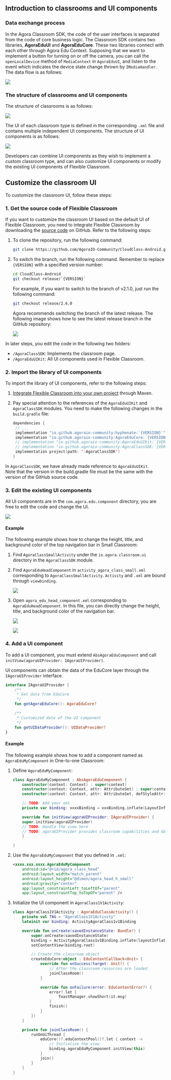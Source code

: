 <PlatformWrapper platform="android">

## Introduction to classrooms and UI components

### Data exchange process

In the Agora Classroom SDK, the code of the user interfaces is separated from the code of core business logic. The Classroom SDK contains two libraries, **AgoraEduUI** and **AgoraEduCore**. These two libraries connect with each other through Agora Edu Context. Supposing that we want to implement a button for turning on or off the camera, you can call the `openLocalDevice` method of `MediaContext` in `AgoraEduUI`, and listen to the event which indicates the device state change thrown by `IMediaHandler`. The data flow is as follows:

![](https://web-cdn.agora.io/docs-files/1651746402754)

### The structure of classrooms and UI components

The structure of classrooms is as follows:

![](https://web-cdn.agora.io/docs-files/1651746955542)

The UI of each classroom type is defined in the corresponding `.xml` file and contains multiple independent UI components. The structure of UI components is as follows:

![](https://web-cdn.agora.io/docs-files/1651749419432)

Developers can combine UI components as they wish to implement a custom classroom type, and can also customize UI components or modify the existing UI components of Flexible Classroom.

## Customize the classroom UI

To customize the classroom UI, follow these steps:

### 1. Get the source code of Flexible Classroom

If you want to customize the classroom UI based on the default UI of Flexible Classroom, you need to integrate Flexible Classroom by downloading the [source code](https://github.com/AgoraIO-Community/CloudClass-Android) on GitHub. Refer to the following steps:

1. To clone the repository, run the following command:

   ```bash
   git clone https://github.com/AgoraIO-Community/CloudClass-Android.git
   ```

2. To switch the branch, run the following command. Remember to replace `{VERSION}` with a specified version number:

   ```bash
   cd CloudClass-Android
   git checkout release/`{VERSION}`
   ```

   For example, if you want to switch to the branch of v2.1.0, just run the following command:

   ```bash
   git checkout release/2.6.0
   ```

   Agora recommends switching the branch of the latest release. The following image shows how to see the latest release branch in the GitHub repository:

   ![](https://web-cdn.agora.io/docs-files/1648636502733)

In later steps, you edit the code in the following two folders:

- `/AgoraClassSDK`: Implements the classroom page.
- `/AgoraEduUIKit`: All UI components used in Flexible Classroom.

### 2. Import the library of UI components

To import the library of UI components, refer to the following steps:

1. [Integrate Flexible Classroom into your own project](integrate-flexible-classroom/) through Maven.

2. Pay special attention to the references of the `AgoraEduUIKit` and `AgoraClassSDK` modules. You need to make the following changes in the `build.gradle` file:

   ```kotlin
   dependencies {
    // ...
    implementation "io.github.agoraio-community:hyphenate:`{VERSION}`"
    implementation "io.github.agoraio-community:AgoraEduCore:`{VERSION}`"
    // implementation "io.github.agoraio-community:AgoraEduUIKit:`{VERSION}`"
    // implementation "io.github.agoraio-community:AgoraClassSDK:`{VERSION}`"
    implementation project(path: ':AgoraClassSDK')
   }
   ```

<div class="alert info">In <code>AgoraClassSDK</code>, we have already made reference to <code>AgoraEduUIKit</code>.</div>

<div class="alert note">Note that the version in the build.gradle file must be the same with the version of the GitHub source code.</div>

### 3. Edit the existing UI components

All UI components are in the `com.agora.edu.component` directory, you are free to edit the code and change the UI.

<img src="https://web-cdn.agora.io/docs-files/1650365793677" />

#### Example

The following example shows how to change the height, title, and background color of the top navigation bar in Small Classroom:

1. Find `AgoraClassSmallActivity` under the `io.agora.classroom.ui` directory in the `AgoraClassSDK` module.

2. Find `AgoraEduHeadComponent` in `activity_agora_class_small.xml` corresponding to `AgoraClassSmallActivity`. `Activity` and `.xml` are bound through `viewbinding`.

   ![](https://web-cdn.agora.io/docs-files/1651749152493)

3. Open `agora_edu_head_component.xml` corresponding to `AgoraEduHeadComponent`. In this file, you can directly change the height, title, and background color of the navigation bar.

   ![](https://web-cdn.agora.io/docs-files/1650438755866)

   ![](https://web-cdn.agora.io/docs-files/1651749267518)

### 4. Add a UI component

To add a UI component, you must extend `AbsAgoraEduComponent` and call ` initView(agoraUIProvider: IAgoraUIProvider)`.

UI components can obtain the data of the EduCore layer through the ` IAgoraUIProvider` interface.

```kotlin
interface IAgoraUIProvider {
    /**
     * Get data from EduCore
     */
    fun getAgoraEduCore(): AgoraEduCore?

    /**
     * Customized data of the UI component
     */
    fun getUIDataProvider(): UIDataProvider?
}
```

#### Example

The following example shows how to add a component named as `AgoraEduMyComponent` in One-to-one Classroom:

1. Define `AgoraEduMyComponent`:

   ```kotlin
   class AgoraEduMyComponent : AbsAgoraEduComponent {
       constructor(context: Context) : super(context)
       constructor(context: Context, attr: AttributeSet) : super(context, attr)
       constructor(context: Context, attr: AttributeSet, defStyleAttr: Int) : super(context, attr, defStyleAttr)

       // TODO: Add your xml
       private var binding: xxxxBinding = xxxBinding.inflate(LayoutInflater.from(context), this, true)

       override fun initView(agoraUIProvider: IAgoraUIProvider) {
       super.initView(agoraUIProvider)
       // TODO: Handle the view here
       // TODO: agoraUIProvider provides classroom capabilities and data required by View. You can define it on your own
       }

   }
   ```

2. Use the `AgoraEduMyComponent` that you defined in `.xml`:

   ```xml
   <xxxx.xxx.xxxx.AgoraEduMyComponent
       android:id="@+id/agora_class_head"
       android:layout_width="match_parent"
       android:layout_height="@dimen/agora_head_h_small"
       android:gravity="center"
       app:layout_constraintLeft_toLeftOf="parent"
       app:layout_constraintTop_toTopOf="parent" />
   ```

3. Initialize the UI component in `AgoraClass1V1Activity`:

   ```kotlin
   class AgoraClass1V1Activity : AgoraEduClassActivity() {
       private val TAG = "AgoraClass1V1Activity"
       lateinit var binding: ActivityAgoraClass1v1Binding
   
       override fun onCreate(savedInstanceState: Bundle?) {
           super.onCreate(savedInstanceState)
           binding = ActivityAgoraClass1v1Binding.inflate(layoutInflater)
           setContentView(binding.root)
   
           // Create the classroom object
           createEduCore(object : EduContextCallback<Unit> {
               override fun onSuccess(target: Unit?) {
                   // After the classroom resources are loaded
                   joinClassRoom()
               }
   
               override fun onFailure(error: EduContextError?) {
                   error?.let {
                       ToastManager.showShort(it.msg)
                   }
                   finish()
               }
           })
       }
   
       private fun joinClassRoom() {
           runOnUiThread {
               eduCore()?.eduContextPool()?.let { context ->
                   // Initialize the view
                   binding.agoraEduMyComponent.initView(this)
               }
               join()
           }
       }
   }
   ```

</PlatformWrapper>